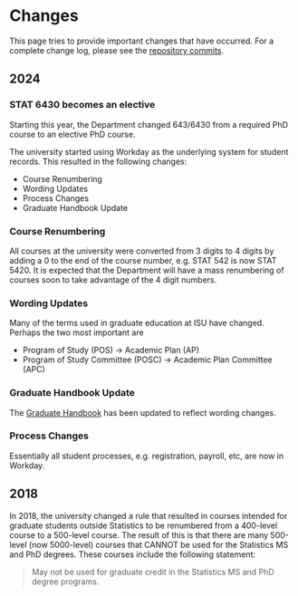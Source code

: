 # Changes

This page tries to provide important changes that have occurred. 
For a complete change log, please see the [repository commits](https://github.com/isustatistics/graduate_handbook/commits/main/). 

## 2024

### STAT 6430 becomes an elective

Starting this year, the Department changed 643/6430 from a required PhD course 
to an elective PhD course.

The university started using Workday as the underlying system for student 
records. 
This resulted in the following changes:

- Course Renumbering
- Wording Updates
- Process Changes
- Graduate Handbook Update

### Course Renumbering

All courses at the university were converted from 3 digits to 4 digits by 
adding a 0 to the end of the course number, e.g. STAT 542 is now STAT 5420. 
It is expected that the Department will have a mass renumbering of courses soon
to take advantage of the 4 digit numbers.

### Wording Updates

Many of the terms used in graduate education at ISU have changed. 
Perhaps the two most important are 

- Program of Study (POS) -> Academic Plan (AP)
- Program of Study Committee (POSC) -> Academic Plan Committee (APC)

### Graduate Handbook Update

The [Graduate Handbook](https://www.grad-college.iastate.edu/handbook) 
has been updated to reflect wording changes. 

### Process Changes

Essentially all student processes, e.g. registration, payroll, etc, 
are now in Workday. 




## 2018

In 2018, the university changed a rule that resulted in courses intended for
graduate students outside Statistics to be renumbered from a 400-level course
to a 500-level course. 
The result of this is that there are many 500-level (now 5000-level) courses
that CANNOT be used for the Statistics MS and PhD degrees.
These courses include the following statement:

> May not be used for graduate credit in the Statistics MS and PhD degree programs. 

